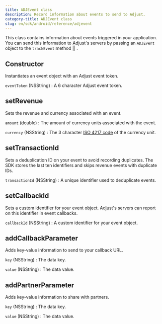 ```yaml
---
title: ADJEvent class
description: Record information about events to send to Adjust.
category-title: ADJEvent class
slug: en/sdk/android/reference/adjevent
---
```



This class contains information about events triggered in your application. You can send this information to Adjust's servers by passing an `ADJEvent` object to the <Tooltip>`trackEvent` method || <TrackEvent /></Tooltip>.

<Function>

## Constructor

Instantiates an event object with an Adjust event token.

<slot slot="signature">


<ConstructorSig />

</slot>

<slot slot="snippet">


<Constructor />

</slot>

<slot slot="parameters">

`eventToken` (NSString)
: A 6 character Adjust event token.

</slot>

</Function>

<Function>

## setRevenue

Sets the revenue and currency associated with an event.

<slot slot="signature">


<SetRevenueSig />

</slot>

<slot slot="snippet">


<SetRevenue />

</slot>

<slot slot="parameters">

`amount` (double)
: The amount of currency units associated with the event.

`currency` (NSString)
: The 3 character [ISO 4217 code](https://www.iban.com/currency-codes) of the currency unit.

</slot>

</Function>

<Function>

## setTransactionId

Sets a deduplication ID on your event to avoid recording duplicates. The SDK stores the last ten identifiers and skips revenue events with duplicate IDs.

<slot slot="signature">


<SetTransactionIdSig />

</slot>

<slot slot="snippet">


<SetTransactionId />

</slot>

<slot slot="parameters">

`transactionId` (NSString)
: A unique identifier used to deduplicate events.

</slot>

</Function>

<Function>

## setCallbackId

Sets a custom identifier for your event object. Adjust's servers can report on this identifier in event callbacks.

<slot slot="signatures">


<SetCallbackIdSig />

</slot>

<slot slot="snippet">


<SetCallbackId />

</slot>

<slot slot="parameters">

`callbackId` (NSString)
: A custom identifier for your event object.

</slot>

</Function>

<Function>

## addCallbackParameter

Adds key-value information to send to your callback URL.

<slot slot="signature">


<AddCallbackParameterSig />

</slot>

<slot slot="snippet">


<AddCallbackParameter />

</slot>

<slot slot="parameters">

`key` (NSString)
: The data key.

`value` (NSString)
: The data value.

</slot>

</Function>

<Function>

## addPartnerParameter

Adds key-value information to share with partners.

<slot slot="signature">


<AddPartnerParameterSig />

</slot>

<slot slot="snippet">


<AddPartnerParameter />

</slot>

<slot slot="parameters">

`key` (NSString)
: The data key.

`value` (NSString)
: The data value.

</slot>

</Function>
